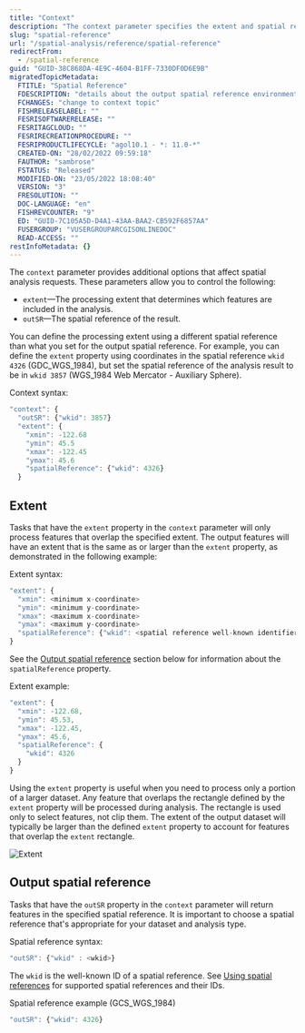 ```yaml
---
title: "Context"
description: "The context parameter specifies the extent and spatial reference used for analysis."
slug: "spatial-reference"
url: "/spatial-analysis/reference/spatial-reference"
redirectFrom:
  - /spatial-reference
guid: "GUID-38C868DA-4E9C-4604-B1FF-7330DF0D6E9B"
migratedTopicMetadata:
  FTITLE: "Spatial Reference"
  FDESCRIPTION: "details about the output spatial reference environment "
  FCHANGES: "change to context topic"
  FISHRELEASELABEL: ""
  FESRISOFTWARERELEASE: ""
  FESRITAGCLOUD: ""
  FESRIRECREATIONPROCEDURE: ""
  FESRIPRODUCTLIFECYCLE: "agol10.1 - *: 11.0-*"
  CREATED-ON: "28/02/2022 09:59:18"
  FAUTHOR: "sambrose"
  FSTATUS: "Released"
  MODIFIED-ON: "23/05/2022 18:08:40"
  VERSION: "3"
  FRESOLUTION: ""
  DOC-LANGUAGE: "en"
  FISHREVCOUNTER: "9"
  ED: "GUID-7C105A5D-D4A1-43AA-BAA2-CB592F6857AA"
  FUSERGROUP: "VUSERGROUPARCGISONLINEDOC"
  READ-ACCESS: ""
restInfoMetadata: {}
---
```


The `context` parameter provides additional options that affect spatial analysis requests. These parameters allow you to control the following:

-   `extent`—The processing extent that determines which features are included in the analysis.
-   `outSR`—The spatial reference of the result.

You can define the processing extent using a different spatial reference than what you set for the output spatial reference. For example, you can define the `extent` property using coordinates in the spatial reference `wkid 4326` (GDC_WGS_1984), but set the spatial reference of the analysis result to be in `wkid 3857` (WGS_1984 Web Mercator - Auxiliary Sphere).

Context syntax:

```javascript
"context": {
  "outSR": {"wkid": 3857}
  "extent": {
    "xmin": -122.68
    "ymin": 45.5
    "xmax": -122.45
    "ymax": 45.6
    "spatialReference": {"wkid": 4326}
  }
```

 

## Extent

Tasks that have the `extent` property in the `context` parameter will only process features that overlap the specified extent. The output features will have an extent that is the same as or larger than the `extent` property, as demonstrated in the following example:

Extent syntax:

```javascript
"extent": {
  "xmin": <minimum x-coordinate>
  "ymin": <minimum y-coordinate>
  "xmax": <maximum x-coordinate>
  "ymax": <maximum y-coordinate>
  "spatialReference": {"wkid": <spatial reference well-known identifier>}
}
```

 

See the [Output spatial reference](/spatial-reference#output-spatial-reference) section below for information about the `spatialReference` property.

Extent example:

```javascript
"extent": {
  "xmin": -122.68,
  "ymin": 45.53,
  "xmax": -122.45,
  "ymax": 45.6,
  "spatialReference": {
    "wkid": 4326
  }
}
```

 

Using the `extent` property is useful when you need to process only a portion of a larger dataset. Any feature that overlaps the rectangle defined by the `extent` property will be processed during analysis. The rectangle is used only to select features, not clip them. The extent of the output dataset will typically be larger than the defined `extent` property to account for features that overlap the `extent` rectangle. 

![Extent](../../images/GUID-99CDA8D5-A59A-4C4A-873B-0EB59E5F0C5D-web.png)

## Output spatial reference

Tasks that have the `outSR` property in the `context` parameter will return features in the specified spatial reference. It is important to choose a spatial reference that's appropriate for your dataset and analysis type.

Spatial reference syntax:

```javascript
"outSR": {"wkid" : <wkid>}
```

 

The `wkid` is the well-known ID of a spatial reference. See [Using spatial references](/using-spatial-references) for supported spatial references and their IDs.

Spatial reference example (GCS_WGS_1984)

```javascript
"outSR": {"wkid": 4326}
```

 
